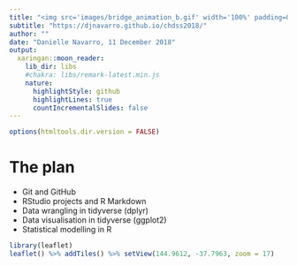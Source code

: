 ```yaml
---
title: "<img src='images/bridge_animation_b.gif' width='100%' padding=0>"
subtitle: "https://djnavarro.github.io/chdss2018/"
author: ""
date: "Danielle Navarro, 11 December 2018"
output:
  xaringan::moon_reader:
    lib_dir: libs
    #chakra: libs/remark-latest.min.js
    nature:
      highlightStyle: github
      highlightLines: true
      countIncrementalSlides: false
---
```


<!-- the xaringan package -->
<!-- devtools::install_github("yihui/xaringan") -->

<!-- the leaflet package is on CRAN -->


```r
options(htmltools.dir.version = FALSE)
```


# The plan

- Git and GitHub
- RStudio projects and R Markdown
- Data wrangling in tidyverse (dplyr)
- Data visualisation in tidyverse (ggplot2)
- Statistical modelling in R

```r
library(leaflet)
leaflet() %>% addTiles() %>% setView(144.9612, -37.7963, zoom = 17)
```

